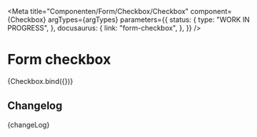 
<Meta
  title="Componenten/Form/Checkbox/Checkbox"
  component={Checkbox}
  argTypes={argTypes}
  parameters={{
    status: {
      type: "WORK IN PROGRESS",
    },
    docusaurus: {
      link: "form-checkbox",
    },
  }}
/>

# Form checkbox

<Canvas>
  <Story name="Checkbox" args={defaultArgs}>
    {Checkbox.bind({})}
  </Story>
</Canvas>

<ArgsTable story="Checkbox" />

## Changelog

<Description>{changeLog}</Description>
